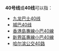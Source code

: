{{线路名消歧义}}
'''40号线'''或'''40线'''可以指：

* [[九龙巴士40线|九龙巴士40线]]
* [[城巴40线|城巴40线]]
* [[香港島專線小巴40線|香港島專線小巴40線]]
* [[新界區專線小巴40線|新界區專線小巴40線]]
* [[哈尔滨公交40路|哈尔滨公交40路]]

{{disambig|cat=四字路线名消歧义}}